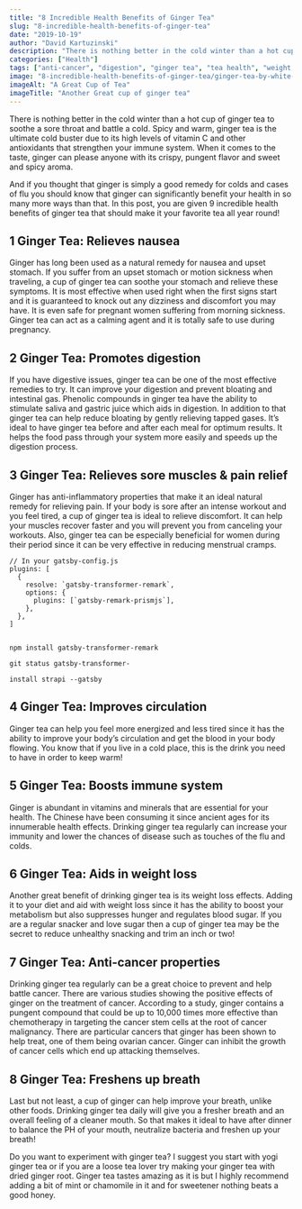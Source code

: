 ```yaml
---
title: "8 Incredible Health Benefits of Ginger Tea"
slug: "8-incredible-health-benefits-of-ginger-tea"
date: "2019-10-19"
author: "David Kartuzinski"
description: "There is nothing better in the cold winter than a hot cup of ginger tea to soothe a sore throat and battle a cold. Read the full Ginger story."
categories: ["Health"]
tags: ["anti-cancer", "digestion", "ginger tea", "tea health", "weight loss"]
image: "8-incredible-health-benefits-of-ginger-tea/ginger-tea-by-white-tea-cup.jpg"
imageAlt: "A Great Cup of Tea"
imageTitle: "Another Great cup of ginger tea"
---
```


There is nothing better in the cold winter than a hot cup of ginger tea to soothe a sore throat and battle a cold. Spicy and warm, ginger tea is the ultimate cold buster due to its high levels of vitamin C and other antioxidants that strengthen your immune system. When it comes to the taste, ginger can please anyone with its crispy, pungent flavor and sweet and spicy aroma.

And if you thought that ginger is simply a good remedy for colds and cases of flu you should know that ginger can significantly benefit your health in so many more ways than that. In this post, you are given 9 incredible health benefits of ginger tea that should make it your favorite tea all year round!

## 1 Ginger Tea: Relieves nausea

Ginger has long been used as a natural remedy for nausea and upset stomach. If you suffer from an upset stomach or motion sickness when traveling, a cup of ginger tea can soothe your stomach and relieve these symptoms. It is most effective when used right when the first signs start and it is guaranteed to knock out any dizziness and discomfort you may have. It is even safe for pregnant women suffering from morning sickness. Ginger tea can act as a calming agent and it is totally safe to use during pregnancy.

## 2 Ginger Tea: Promotes digestion

If you have digestive issues, ginger tea can be one of the most effective remedies to try. It can improve your digestion and prevent bloating and intestinal gas. Phenolic compounds in ginger tea have the ability to stimulate saliva and gastric juice which aids in digestion. In addition to that ginger tea can help reduce bloating by gently relieving tapped gases. It’s ideal to have ginger tea before and after each meal for optimum results. It helps the food pass through your system more easily and speeds up the digestion process.

## 3 Ginger Tea: Relieves sore muscles & pain relief

Ginger has anti-inflammatory properties that make it an ideal natural remedy for relieving pain. If your body is sore after an intense workout and you feel tired, a cup of ginger tea is ideal to relieve discomfort. It can help your muscles recover faster and you will prevent you from canceling your workouts. Also, ginger tea can be especially beneficial for women during their period since it can be very effective in reducing menstrual cramps.

```js{numberLines: true}
// In your gatsby-config.js
plugins: [
  {
    resolve: `gatsby-transformer-remark`,
    options: {
      plugins: [`gatsby-remark-prismjs`],
    },
  },
]
```

```sh{numberLines}

npm install gatsby-transformer-remark

git status gatsby-transformer-

install strapi --gatsby

```

## 4 Ginger Tea: Improves circulation

Ginger tea can help you feel more energized and less tired since it has the ability to improve your body’s circulation and get the blood in your body flowing. You know that if you live in a cold place, this is the drink you need to have in order to keep warm!

## 5 Ginger Tea: Boosts immune system

Ginger is abundant in vitamins and minerals that are essential for your health. The Chinese have been consuming it since ancient ages for its innumerable health effects. Drinking ginger tea regularly can increase your immunity and lower the chances of disease such as touches of the flu and colds.

## 6 Ginger Tea: Aids in weight loss

Another great benefit of drinking ginger tea is its weight loss effects. Adding it to your diet and aid with weight loss since it has the ability to boost your metabolism but also suppresses hunger and regulates blood sugar. If you are a regular snacker and love sugar then a cup of ginger tea may be the secret to reduce unhealthy snacking and trim an inch or two!

## 7 Ginger Tea: Anti-cancer properties

Drinking ginger tea regularly can be a great choice to prevent and help battle cancer. There are various studies showing the positive effects of ginger on the treatment of cancer. According to a study, ginger contains a pungent compound that could be up to 10,000 times more effective than chemotherapy in targeting the cancer stem cells at the root of cancer malignancy. There are particular cancers that ginger has been shown to help treat, one of them being ovarian cancer. Ginger can inhibit the growth of cancer cells which end up attacking themselves.

## 8 Ginger Tea: Freshens up breath

Last but not least, a cup of ginger can help improve your breath, unlike other foods. Drinking ginger tea daily will give you a fresher breath and an overall feeling of a cleaner mouth. So that makes it ideal to have after dinner to balance the PH of your mouth, neutralize bacteria and freshen up your breath!

Do you want to experiment with ginger tea? I suggest you start with yogi ginger tea or if you are a loose tea lover try making your ginger tea with dried ginger root. Ginger tea tastes amazing as it is but I highly recommend adding a bit of mint or chamomile in it and for sweetener nothing beats a good honey.
